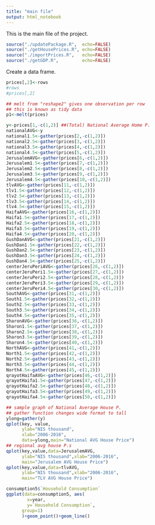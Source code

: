 ```yaml
---
title: "main file"
output: html_notebook
---
```

This is the main file of the project.

```r
source("./updatePackage.R",  echo=FALSE)
source("./getHousePrices.R", echo=FALSE)
source("./importPrices.R",   echo=FALSE)
source("./getGDP.R",         echo=FALSE)
```
Create a data frame.

```r

prices[,2]<-rows
#rows
#prices[,2]
```
```r
## melt from "reshape2" gives one observation per row
## this is known as tidy data
p1<-melt(prices)
```

```r
y<-prices[1,-c(1,2)] ##(Total) National Average Home P.
nationalAVG<-y
national1.5<-gather(prices[2,-c(1,2)])
national2.5<-gather(prices[3,-c(1,2)])
national3.5<-gather(prices[4,-c(1,2)])
national4.5<-gather(prices[5,-c(1,2)])
JerusalemAVG<-gather(prices[6,-c(1,2)])
Jerusalem1.5<-gather(prices[7,-c(1,2)])
Jerusalem2.5<-gather(prices[8,-c(1,2)])
Jerusalem3.5<-gather(prices[9,-c(1,2)])
Jerusalem4.5<-gather(prices[10,-c(1,2)])
tlvAVG<-gather(prices[11,-c(1,2)])
tlv1.5<-gather(prices[12,-c(1,2)])
tlv2.5<-gather(prices[13,-c(1,2)])
tlv3.5<-gather(prices[14,-c(1,2)])
tlv4.5<-gather(prices[15,-c(1,2)])
HaifaAVG<-gather(prices[16,-c(1,2)])
Haifa1.5<-gather(prices[17,-c(1,2)])
Haifa2.5<-gather(prices[18,-c(1,2)])
Haifa3.5<-gather(prices[19,-c(1,2)])
Haifa4.5<-gather(prices[20,-c(1,2)])
GushDanAVG<-gather(prices[21,-c(1,2)])
GushDan1.5<-gather(prices[22,-c(1,2)])
GushDan2.5<-gather(prices[23,-c(1,2)])
GushDan3.5<-gather(prices[24,-c(1,2)])
GushDan4.5<-gather(prices[25,-c(1,2)])
centerJeruPeriAVG<-gather(prices[26,-c(1,2)])
centerJeruPeri1.5<-gather(prices[27,-c(1,2)])
centerJeruPeri2.5<-gather(prices[28,-c(1,2)])
centerJeruPeri3.5<-gather(prices[29,-c(1,2)])
centerJeruPeri4.5<-gather(prices[30,-c(1,2)])
SouthAVG<-gather(prices[31,-c(1,2)])
South1.5<-gather(prices[32,-c(1,2)])
South2.5<-gather(prices[33,-c(1,2)])
South3.5<-gather(prices[34,-c(1,2)])
South4.5<-gather(prices[35,-c(1,2)])
SharonAVG<-gather(prices[36,-c(1,2)])
Sharon1.5<-gather(prices[37,-c(1,2)])
Sharon2.5<-gather(prices[38,-c(1,2)])
Sharon3.5<-gather(prices[39,-c(1,2)])
Sharon4.5<-gather(prices[40,-c(1,2)])
NorthAVG<-gather(prices[41,-c(1,2)])
North1.5<-gather(prices[42,-c(1,2)])
North2.5<-gather(prices[43,-c(1,2)])
North3.5<-gather(prices[44,-c(1,2)])
North4.5<-gather(prices[45,-c(1,2)])
qrayotHaifaAVG<-gather(prices[46,-c(1,2)])
qrayotHaifa1.5<-gather(prices[47,-c(1,2)])
qrayotHaifa2.5<-gather(prices[48,-c(1,2)])
qrayotHaifa3.5<-gather(prices[49,-c(1,2)])
qrayotHaifa4.5<-gather(prices[50,-c(1,2)])


```
```r
## sample graph of National Average House P.
## gather function changes wide format to tall
ylong=gather(y)
qplot(key, value,
      ylab="NIS thousand",
      xlab="2006-2016",
      data=ylong,main="National AVG House Price")
## regional avg house P.s
qplot(key,value,data=JerusalemAVG,
      ylab="NIS thousand",xlab="2006-2016",
      main="Jerusalem AVG House Price")
qplot(key,value,data=tlvAVG,
      ylab="NIS thousand",xlab="2006-2016",
      main="TLV AVG House Price")
```
```r
consumption5$`Household Consumption`
ggplot(data=consumption5, aes(
        x=year,
        y=`Household Consumption`,
      group=1)
      )+geom_point()+geom_line()
```

